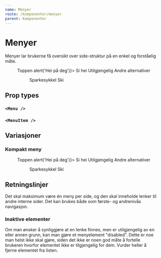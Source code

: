 ```yaml
---
name: Menyer
route: /komponenter/menyer
parent: Komponenter
---
```



# Menyer

Menyer lar brukerne få oversikt over side-struktur på en enkel og forståelig måte.

<Playground>
  <Menu>
    <MenuItem href="#menyer">Toppen</MenuItem>
    <MenuItem as="button" type="button" onClick={() => alert('Hei på deg')}>
      Si hei
    </MenuItem>
    <MenuItem disabled={true}>Utilgjengelig</MenuItem>
    <MenuItem>
      Andre alternativer
      <Menu>
        <MenuItem isActive={true} href="#">
          Sparkesykkel
        </MenuItem>
        <MenuItem disabled={true}>Ski</MenuItem>
      </Menu>
    </MenuItem>
  </Menu>
</Playground>

## Prop types

### `<Menu />`

<Props of={Menu} />

### `<MenuItem />`

<Props of={MenuItem} />

## Variasjoner

### Kompakt meny

<Playground>
  <Menu size="small">
    <MenuItem href="#menyer" isActive={true}>
      Toppen
    </MenuItem>
    <MenuItem as="button" type="button" onClick={() => alert('Hei på deg')}>
      Si hei
    </MenuItem>
    <MenuItem disabled={true}>Utilgjengelig</MenuItem>
    <MenuItem>
      Andre alternativer
      <Menu size="small">
        <MenuItem href="#">Sparkesykkel</MenuItem>
        <MenuItem disabled={true}>Ski</MenuItem>
      </Menu>
    </MenuItem>
  </Menu>
</Playground>

## Retningslinjer

Det skal maksimum være én meny per side, og den skal inneholde lenker til andre interne sider. Det kan brukes både som første- og andrenivås navigasjon.

### Inaktive elementer

Om man ønsker å synliggjøre at en lenke finnes, men er utilgjengelig av en eller annen grunn, kan man gjøre et menyelement "disabled". Dette er noe man helst ikke skal gjøre, siden det ikke er noen god måte å fortelle brukeren hvorfor elementet ikke er tilgjengelig for dem. Vurder heller å fjerne elementet fra listen.
